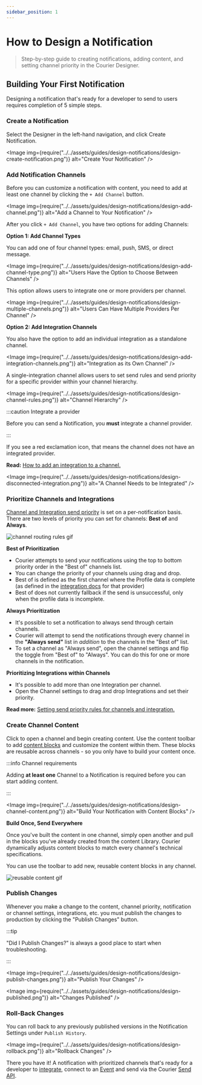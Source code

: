 ```yaml
---
sidebar_position: 1
---
```



# How to Design a Notification

>Step-by-step guide to creating notifications, adding content, and setting channel priority in the Courier Designer.

## Building Your First Notification

Designing a notification that's ready for a developer to send to users requires completion of 5 simple steps.

<YoutubeEmbed videoId="lvhRdNJMLbY" />

### Create a Notification

Select the Designer in the left-hand navigation, and click Create Notification.

<Image
  img={require("../../assets/guides/design-notifications/design-create-notification.png")}
  alt="Create Your Notification"
/>

### Add Notification Channels

Before you can customize a notification with content, you need to add at least one channel by clicking the `+ Add Channel` button.

<Image
  img={require("../../assets/guides/design-notifications/design-add-channel.png")}
  alt="Add a Channel to Your Notification"
/>

After you click `+ Add Channel`, you have two options for adding Channels:

**Option 1: Add Channel Types**

You can add one of four channel types: email, push, SMS, or direct message. 

<Image
  img={require("../../assets/guides/design-notifications/design-add-channel-type.png")}
  alt="Users Have the Option to Choose Between Channels"
/>

This option allows users to integrate one or more providers per channel.

<Image
  img={require("../../assets/guides/design-notifications/design-multiple-channels.png")}
  alt="Users Can Have Multiple Providers Per Channel"
/>

**Option 2: Add Integration Channels**

You also have the option to add an individual integration as a standalone channel.

<Image
  img={require("../../assets/guides/design-notifications/design-add-integration-channels.png")}
  alt="Integration as its Own Channel"
/>

A single-integration channel allows users to set send rules and send priority for a specific provider within your channel hierarchy.

<Image
  img={require("../../assets/guides/design-notifications/design-channel-rules.png")}
  alt="Channel Hierarchy"
/>

:::caution Integrate a provider

Before you can send a Notification, you **must** integrate a channel provider.

:::

If you see a red exclamation icon, that means the channel does not have an integrated provider. 

**Read:** [How to add an integration to a channel.](https://help.courier.com/en/articles/4382644-how-to-add-an-integration-to-a-channel)
<!-- Link follow-up doc -->
<Image
  img={require("../../assets/guides/design-notifications/design-disconnected-integration.png")}
  alt="A Channel Needs to be Integrated"
/>

### Prioritize Channels and Integrations

[Channel and Integration send priority](../../sending-notifications/channel-priority.mdx) is set on a per-notification basis. There are two levels of priority you can set for channels: **Best of** and **Always**.

<GifWrapper width={643} height={340} caption="Channel Routing Rules">

![channel routing rules gif](../../assets/guides/design-notifications/design-prioritize-rules.gif)

</GifWrapper>

**Best of Prioritization**

- Courier attempts to send your notifications using the top to bottom priority order in the "Best of" channels list. 
- You can change the priority of your channels using drag and drop. 
- Best of is defined as the first channel where the Profile data is complete (as defined in the [integration docs](/guides/providers) for that provider)
- Best of does not currently fallback if the send is unsuccessful, only when the profile data is incomplete.

**Always Prioritization**

- It's possible to set a notification to always send through certain channels.
- Courier will attempt to send the notifications through every channel in the **"Always send"** list in _addition_ to the channels in the "Best of" list.
- To set a channel as "Always send", open the channel settings and flip the toggle from "Best of" to "Always". You can do this for one or more channels in the notification.

**Prioritizing Integrations within Channels**

- It's possible to add more than one Integration per channel. 
- Open the Channel settings to drag and drop Integrations and set their priority. 

**Read more:** [Setting send priority rules for channels and integration.](../../sending-notifications/channel-priority.mdx)

### Create Channel Content

Click to open a channel and begin creating content. Use the content toolbar to add [content blocks](https://intercom.help/trycourier/en/articles/4193090-content-block-basics) and customize the content within them. These blocks are reusable across channels - so you only have to build your content once.

:::info Channel requirements

Adding **at least one** Channel to a Notification is required before you can start adding content. 

:::

<Image
  img={require("../../assets/guides/design-notifications/design-channel-content.png")}
  alt="Build Your Notification with Content Blocks"
/>

**Build Once, Send Everywhere**

Once you've built the content in one channel, simply open another and pull in the blocks you've already created from the content Library. Courier dynamically adjusts content blocks to match every channel's technical specifications. 

You can use the toolbar to add new, reusable content blocks in any channel.

<GifWrapper width={1011} height={592} caption="Reuse Content Blocks in Your Channels">

![reusable content gif](../../assets/guides/design-notifications/design-reusable-content.gif)

</GifWrapper>

### Publish Changes

Whenever you make a change to the content, channel priority, notification or channel settings, integrations, etc. you must publish the changes to production by clicking the "Publish Changes" button.

:::tip

"Did I Publish Changes?" is always a good place to start when troubleshooting.

:::

<Image
  img={require("../../assets/guides/design-notifications/design-publish-changes.png")}
  alt="Publish Your Changes"
/>

<Image
  img={require("../../assets/guides/design-notifications/design-published.png")}
  alt="Changes Published"
/>

### Roll-Back Changes

You can roll back to any previously published versions in the Notification Settings under `Publish History`.

<Image
  img={require("../../assets/guides/design-notifications/design-rollback.png")}
  alt="Rollback Changes"
/>

There you have it! A notification with prioritized channels that's ready for a developer to [integrate](/), connect to an [Event](/reference/events) and send via the Courier [Send API](/reference/send).